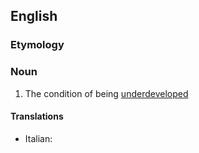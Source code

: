 ==English==
{{wikipedia}}

===Etymology===
{{prefix|en|under|development}}

===Noun===
{{en-noun|~}}

# The condition of being [[underdeveloped]]

====Translations====
{{trans-top}}
* Italian: {{t+|it|sottosviluppo|m}}
{{trans-mid}}
{{trans-bottom}}